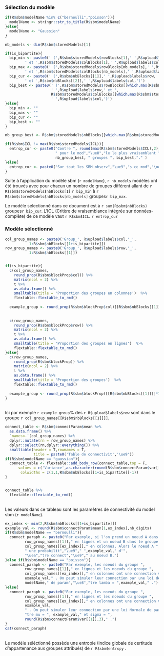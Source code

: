 
### Sélection du modèle

```r

if(R$sbm$modelName %in% c("bernoulli","poisson")){
  modelName <- stringr::str_to_title(R$sbm$modelName)
}else{
  modelName <- "Gaussien"
}

nb_models <- dim(R$sbm$storedModels)[1]

if(is_bipartite){
  bip_min <- paste0(' (',R$sbm$storedModels$rowBlocks[1],' ',R$upload$labels$row,
         ' et ',R$sbm$storedModels$colBlocks[1],' ',R$upload$labels$col,')')
  bip_max <- paste0(' (',R$sbm$storedModels$rowBlocks[nb_models],' ',R$upload$labels$row,
         ' et ',R$sbm$storedModels$colBlocks[nb_models],' ',R$upload$labels$col,')')
  bip_cur <- paste0(' (',R$sbm$nbBlocks[[1]],' ',R$upload$labels$row,
         ' et ',R$sbm$nbBlocks[[2]],' ',R$upload$labels$col,')')
  bip_best <- paste0(' (',R$sbm$storedModels$rowBlocks[[which.max(R$sbm$storedModels$ICL)]][[1]],
                     ' ',R$upload$labels$row,' et ',
                     R$sbm$storedModels$colBlocks[[which.max(R$sbm$storedModels$ICL)]][[1]],
                     ' ',R$upload$labels$col,')')
}else{
  bip_min <- ""
  bip_max <- ""
  bip_cur <- ""
  bip_best <- ""
}

nb_group_best <- R$sbm$storedModels$nbBlocks[[which.max(R$sbm$storedModels$ICL)]][[1]]

if(R$sbm$ICL != max(R$sbm$storedModels$ICL)){
  entrop_cur <- paste0("Contre ", round(max(R$sbm$storedModels$ICL),2), 
                       " pour le mod","\ue8","le le plus vraisemblant ","\ue0 ",
                       nb_group_best, " groupes ", bip_best,"." )
}else{
  entrop_cur <- paste0("Sur tout les SBM observ","\ue9","s ce mod","\ue8","le ","\ue0"," l'ICL la plus ","\ue9","l","\ue9","v","\ue9","e, c'est le plus vraisemblable.")
}

```


Suite à l'application du modèle sbm (`r modelName`), `r nb_models` modèles ont été trouvés avec pour chacun un nombre de groupes différent allant de `r R$sbm$storedModels$nbBlocks[1]` `r bip_min` à `r R$sbm$storedModels$nbBlocks[nb_models]` groupes`r bip_max`. 

Le modèle sélectionné dans ce document est à `r sum(R$sbm$nbBlocks)` groupes`r bip_cur`. L'ICL (Critère de vraisemblance intégrée sur données-complète) de ce modèle vaut `r R$sbm$ICL`. `r entrop_cur`


### Modèle sélectionné 

```r

col_group_names <- paste0('Group_', R$upload$labels$col,'_',
           1:R$sbm$nbBlocks[[1+is_bipartite]])
row_group_names <- paste0('Group_', R$upload$labels$row,'_',
           1:R$sbm$nbBlocks[[1]])


if(is_bipartite){
  c(col_group_names,
    round_prop(R$sbm$blockProp$col)) %>% 
    matrix(ncol = 2) %>% 
    t %>% 
    as.data.frame() %>% 
    smalltable(title = 'Proportion des groupes en colonnes')  %>% 
    flextable::flextable_to_rmd()
  
  example_group <- round_prop(R$sbm$blockProp$col)[[R$sbm$nbBlocks[[1]]]]*100
  
  
  c(row_group_names,
    round_prop(R$sbm$blockProp$row)) %>%
    matrix(ncol = 2) %>%
    t %>%
    as.data.frame() %>%
    smalltable(title = 'Proportion des groupes en lignes')  %>% 
    flextable::flextable_to_rmd()
}else{
  c(row_group_names,
    round_prop(R$sbm$blockProp)) %>% 
    matrix(ncol = 2) %>% 
    t %>% 
    as.data.frame() %>% 
    smalltable(title = 'Proportion des groupes')  %>% 
    flextable::flextable_to_rmd()
  
  example_group <- round_prop(R$sbm$blockProp)[[R$sbm$nbBlocks[[1]]]]*100
}
```
<br>
Ici par exemple `r example_group`\% des `r R$upload$labels$row` sont dans le groupe `r col_group_names[[R$sbm$nbBlocks[[1]]]]`. 


```r

connect_table <- R$sbm$connectParam$mean %>% 
  as.data.frame() %>% 
  `names<-`(col_group_names) %>% 
  dplyr::mutate(rn = row_group_names) %>% 
  dplyr::select(rn,dplyr::everything()) %>% 
  smalltable(header = T,rownames = T,
             title = paste0('Table de connectivit','\ue9')) 
if(R$sbm$modelName == "gaussian"){
  connect_table <- flextable::add_body_row(connect_table,top = F,
      values = c('Variance',as.character(round(R$sbm$connectParam$var[[1]],3)),""),
       colwidths = c(1,1,R$sbm$nbBlocks[[1+is_bipartite]]-1))
}


connect_table %>% 
  flextable::flextable_to_rmd()

```
<br> 
Les valeurs dans ce tableau sont les paramètres de connectivité du model sbm (`r modelName`). <br>
```r
ex_index <- min(2,R$sbm$nbBlocks[[1+is_bipartite]])
example_val <- round(R$sbm$connectParam$mean[1,ex_index],nb_digits)
if(R$sbm$modelName == "bernoulli"){
  connect_paraph <- paste0("Par exemple, si l'on prend un noeud A dans le groupe ",
         row_group_names[[1]]," en lignes et un noeud B dans le groupe ",
         col_group_names[[ex_index]]," en colonnes. Alors le noeud A ","\ue0",
         " une probabilit","\ue9"," ",example_val," d'",
         "\uea","tre connect","\ue9"," au noeud B.")
}else if(R$sbm$modelName == "poisson"){
  connect_paraph <- paste0("Par exemple, les noeuds du groupe ",
         row_group_names[[1]]," en lignes et les noeuds du groupe ",
         col_group_names[[ex_index]]," en colonnes ont une connection valant en moyenne ",
         example_val," . On peut simuler leur connection par une loi de ",
         modelName," de param","\ue8","tre lamba = ",example_val," .")
}else{
  connect_paraph <- paste0("Par exemple, les noeuds du groupe ",
         row_group_names[[1]]," en lignes et les noeuds du groupe ",
         col_group_names[[ex_index]]," en colonnes ont une connection valant en moyenne ",
         example_val,
         " . On peut simuler leur connection par une loi Normale de param","\ue8",
         "tre mu = ", example_val," et sigma = ",
         round(R$sbm$connectParam$var[[1]],3)," .")
}
cat(connect_paraph)
```
<br>
Le modèle séléctionné possède une entropie (Indice globale de certitude d'appartenance aux groupes attribués) de `r R$sbm$entropy` .



